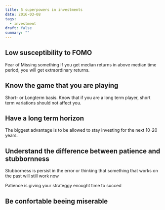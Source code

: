 ```yaml
---
title: 5 superpowers in investments
date: 2016-03-08
tags:
  - investment
draft: false
summary: ""
---
```

## Low susceptibility to FOMO 
Fear of Missing something
If you get median returns in above median time period, you will get extraordinary returns.

## Know the game that you are playing
Short- or Longterm basis. 
Know that if you are a long term player, short term variations should not affect you. 

## Have a long term horizon
The biggest advantage is to be allowed to stay investing for the next 10-20 years.

## Understand the difference between patience and stubbornness
Stubborness is persist in the error or thinking that something that works on the past will still work now

Patience is giving your strateggy enought time to succed

## Be confortable beeing miserable
